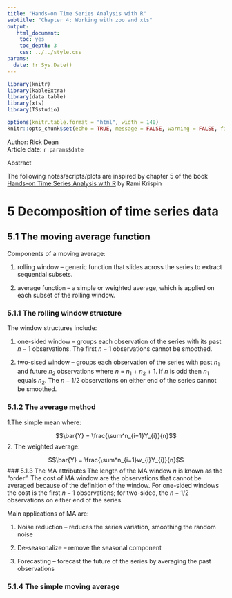 ```yaml
---
title: "Hands-on Time Series Analysis with R"
subtitle: "Chapter 4: Working with zoo and xts"
output: 
   html_document:
    toc: yes
    toc_depth: 3
    css: ../../style.css
params:
  date: !r Sys.Date()    
---
```


```r
library(knitr)
library(kableExtra)
library(data.table)
library(xts)
library(TSstudio)
```

```r
options(knitr.table.format = "html", width = 140)
knitr::opts_chunk$set(echo = TRUE, message = FALSE, warning = FALSE, fig.width = 12, fig.height = 8)
```

<div>Author: Rick Dean</div>
<div>Article date: `r params$date`</div>

<div class="abstract">
  <p class="abstract">Abstract</p>
The following notes/scripts/plots are inspired by chapter 5 of the book [Hands-on Time Series Analysis with R](https://github.com/PacktPublishing/Hands-On-Time-Series-Analysis-with-R) by Rami Krispin

# 5 Decomposition of time series data

## 5.1 The moving average function
Components of a moving average:

1. rolling window -- generic function that slides across the series to extract sequential subsets.

2. average function -- a simple or weighted average, which is applied on each subset of the rolling window.

### 5.1.1 The rolling window structure
The window structures include:

1. one-sided window -- groups each observation of the series with its past $n-1$ observations. The first $n-1$ observations cannot be smoothed.

2. two-sised window -- groups each observation of the series with past $n_{1}$ and future $n_{2}$ observations where $n$ = $n_{1}$ + $n_{2}$ + 1. If $n$ is odd then $n_{1}$ equals  $n_{2}$.  The $n-1/2$ observations on either end of the series cannot be smoothed. 

### 5.1.2 The average method

1.The simple mean where:

$$\bar{Y} = \frac{\sum^n_{i=1}Y_{i}}{n}$$
2. The weighted average:

$$\bar{Y} = \frac{\sum^n_{i=1}w_{i}Y_{i}}{n}$$
### 5.1.3 The MA attributes
The length of the MA window $n$ is known as the "order".
The cost of MA window are the observations that cannot be averaged because of the definition of the window. For one-sided windows the cost is the first $n-1$ observations; for two-sided, the $n-1/2$ observations on either end of the series.

Main applications of MA are:

1. Noise reduction -- reduces the series variation, smoothing the random noise

2. De-seasonalize -- remove the seasonal component

3. Forecasting -- forecast the future of the series by averaging the past observations

### 5.1.4 The simple moving average

